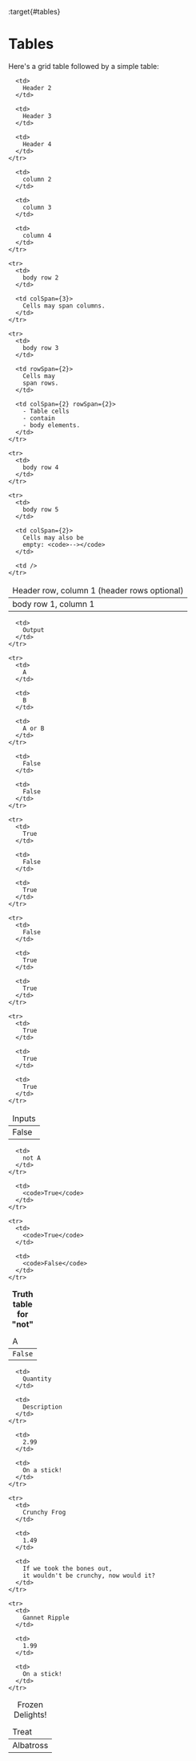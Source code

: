 :target{#tables}

# Tables

Here's a grid table followed by a simple table:

<table>
  <thead>
    <tr>
      <td>
        Header row, column 1
        (header rows optional)
      </td>

      <td>
        Header 2
      </td>

      <td>
        Header 3
      </td>

      <td>
        Header 4
      </td>
    </tr>
  </thead>

  <tbody>
    <tr>
      <td>
        body row 1, column 1
      </td>

      <td>
        column 2
      </td>

      <td>
        column 3
      </td>

      <td>
        column 4
      </td>
    </tr>

    <tr>
      <td>
        body row 2
      </td>

      <td colSpan={3}>
        Cells may span columns.
      </td>
    </tr>

    <tr>
      <td>
        body row 3
      </td>

      <td rowSpan={2}>
        Cells may
        span rows.
      </td>

      <td colSpan={2} rowSpan={2}>
        - Table cells
        - contain
        - body elements.
      </td>
    </tr>

    <tr>
      <td>
        body row 4
      </td>
    </tr>

    <tr>
      <td>
        body row 5
      </td>

      <td colSpan={2}>
        Cells may also be
        empty: <code>--></code>
      </td>

      <td />
    </tr>
  </tbody>
</table>

<table>
  <thead>
    <tr>
      <td colSpan={2}>
        Inputs
      </td>

      <td>
        Output
      </td>
    </tr>

    <tr>
      <td>
        A
      </td>

      <td>
        B
      </td>

      <td>
        A or B
      </td>
    </tr>
  </thead>

  <tbody>
    <tr>
      <td>
        False
      </td>

      <td>
        False
      </td>

      <td>
        False
      </td>
    </tr>

    <tr>
      <td>
        True
      </td>

      <td>
        False
      </td>

      <td>
        True
      </td>
    </tr>

    <tr>
      <td>
        False
      </td>

      <td>
        True
      </td>

      <td>
        True
      </td>
    </tr>

    <tr>
      <td>
        True
      </td>

      <td>
        True
      </td>

      <td>
        True
      </td>
    </tr>
  </tbody>
</table>

<table id="id1">
  <caption>
    <strong>Truth table for "not"</strong>
  </caption>

  <thead>
    <tr>
      <td>
        A
      </td>

      <td>
        not A
      </td>
    </tr>
  </thead>

  <tbody>
    <tr>
      <td>
        <code>False</code>
      </td>

      <td>
        <code>True</code>
      </td>
    </tr>

    <tr>
      <td>
        <code>True</code>
      </td>

      <td>
        <code>False</code>
      </td>
    </tr>
  </tbody>
</table>

<table id="id2">
  <caption>
    Frozen Delights!
  </caption>

  <thead>
    <tr>
      <td>
        Treat
      </td>

      <td>
        Quantity
      </td>

      <td>
        Description
      </td>
    </tr>
  </thead>

  <tbody>
    <tr>
      <td>
        Albatross
      </td>

      <td>
        2.99
      </td>

      <td>
        On a stick!
      </td>
    </tr>

    <tr>
      <td>
        Crunchy Frog
      </td>

      <td>
        1.49
      </td>

      <td>
        If we took the bones out,
        it wouldn't be crunchy, now would it?
      </td>
    </tr>

    <tr>
      <td>
        Gannet Ripple
      </td>

      <td>
        1.99
      </td>

      <td>
        On a stick!
      </td>
    </tr>
  </tbody>
</table>
